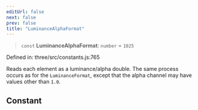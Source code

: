 ```yaml
---
editUrl: false
next: false
prev: false
title: "LuminanceAlphaFormat"
---
```


> `const` **LuminanceAlphaFormat**: `number` = `1025`

Defined in: three/src/constants.js:765

Reads each element as a luminance/alpha double. The same process occurs as for the `LuminanceFormat`,
except that the alpha channel may have values other than `1.0`.

## Constant
